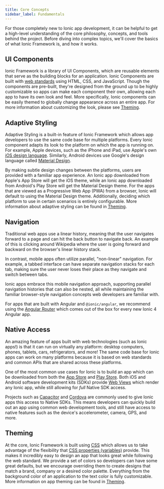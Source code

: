 ```yaml
---
title: Core Concepts
sidebar_label: Fundamentals
---
```


<head>
  <title>App Development Core Concepts and Tools - Ionic Framework API</title>
  <meta
    name="description"
    content="For those new to Ionic app development, a high-level understanding of the core concepts and tools behind the project helps. Read to learn more about Ionic API."
  />
</head>

For those completely new to Ionic app development, it can be helpful to get a high-level understanding of the core philosophy, concepts, and tools behind the project. Before diving into complex topics, we'll cover the basics of what Ionic Framework is, and how it works.

## UI Components

Ionic Framework is a library of UI Components, which are reusable elements that serve as the building blocks for an application. Ionic Components are built with [web standards](../reference/glossary.md#web-standards) using HTML, CSS, and JavaScript. Though the components are pre-built, they're designed from the ground up to be highly customizable so apps can make each component their own, allowing each app to have its own look and feel. More specifically, Ionic components can be easily themed to globally change appearance across an entire app. For more information about customizing the look, please see [Theming](../theming/basics.md).

## Adaptive Styling

Adaptive Styling is a built-in feature of Ionic Framework which allows app developers to use the same code base for multiple platforms. Every Ionic component adapts its look to the platform on which the app is running on. For example, Apple devices, such as the iPhone and iPad, use Apple's own <a href="https://www.apple.com/ios" target="_blank">iOS design language</a>. Similarly, Android devices use Google's design language called <a href="https://material.io/guidelines/" target="_blank">Material Design</a>.

By making subtle design changes between the platforms, users are provided with a familiar app experience. An Ionic app downloaded from Apple's App Store will get the iOS theme, while an Ionic app downloaded from Android's Play Store will get the Material Design theme. For the apps that are viewed as a Progressive Web App (PWA) from a browser, Ionic will default to using the Material Design theme. Additionally, deciding which platform to use in certain scenarios is entirely configurable. More information about adaptive styling can be found in [Theming](../theming/basics.md).

## Navigation

Traditional web apps use a linear history, meaning that the user navigates forward to a page and can hit the back button to navigate back.
An example of this is clicking around Wikipedia where the user is going forward and backward on the browser's linear history stack.

In contrast, mobile apps often utilize parallel, "non-linear" navigation. For example, a tabbed interface can have separate navigation stacks for each tab, making sure the user never loses their place as they navigate and switch between tabs.

Ionic apps embrace this mobile navigation approach, supporting parallel navigation histories that can also be nested, all while maintaining the familiar browser-style navigation concepts web developers are familiar with.

For apps that are built with Angular and `@ionic/angular`, we recommend using the <a href="https://angular.io/guide/router" target="_blank">Angular Router</a> which comes out of the box for every new Ionic 4 Angular app.

## Native Access

An amazing feature of apps built with web technologies (such as Ionic apps!) is that it can run on virtually any platform: desktop computers, phones, tablets, cars, refrigerators, and more! The same code base for Ionic apps can work on many platforms because it is based on web standards and common APIs that are shared across these platforms.

One of the most common use cases for Ionic is to build an app which can be downloaded from both the <a href="https://www.apple.com/ios/app-store/" target="_blank">App Store</a> and <a href="https://play.google.com/" target="_blank">Play Store</a>. Both iOS and Android software development kits (SDKs) provide [Web Views](webview.mdx) which render any Ionic app, while still allowing for <i>full</i> Native SDK access.

Projects such as <a href="https://capacitorjs.com/" target="_blank">Capacitor</a> and <a href="https://cordova.apache.org/" target="_blank">Cordova</a> are commonly used to give Ionic apps this access to Native SDKs. This means developers can quickly build out an app using common web development tools, and still have access to native features such as the device's accelerometer, camera, GPS, and more.

## Theming

At the core, Ionic Framework is built using <a href="https://developer.mozilla.org/en-US/docs/Web/CSS" target="_blank">CSS</a> which allows us to take advantage of the flexibility that <a href="https://developer.mozilla.org/en-US/docs/Web/CSS/Using_CSS_variables" target="_blank">CSS properties (variables)</a> provide. This makes it incredibly easy to design an app that looks great while following the web standard. We provide a set of colors so developers can have some great defaults, but we encourage overriding them to create designs that match a brand, company or a desired color palette. Everything from the background color of an application to the text color is fully customizable. More information on app theming can be found in [Theming](../theming/basics.md).
